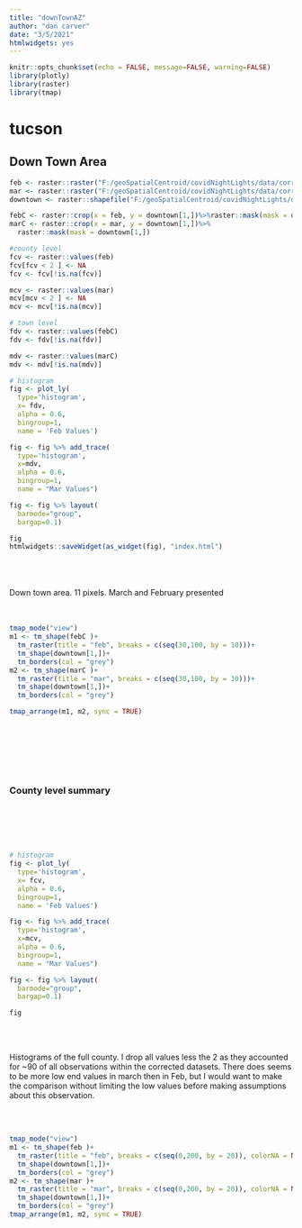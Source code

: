 ```yaml
---
title: "downTownAZ"
author: "dan carver"
date: "3/5/2021"
htmlwidgets: yes
---
```


```r
knitr::opts_chunk$set(echo = FALSE, message=FALSE, warning=FALSE)
library(plotly)
library(raster)
library(tmap)
```


# tucson 

## Down Town Area 


```r
feb <- raster::raster("F:/geoSpatialCentroid/covidNightLights/data/correct2020imagery/feburary/Pima.tif")
mar <- raster::raster("F:/geoSpatialCentroid/covidNightLights/data/correct2020imagery/march/Pima.tif")
downtown <- raster::shapefile("F:/geoSpatialCentroid/covidNightLights/data/Tucson/downtownArea/downTownTucson.shp")

febC <- raster::crop(x = feb, y = downtown[1,])%>%raster::mask(mask = downtown[1,])
marC <- raster::crop(x = mar, y = downtown[1,])%>%
  raster::mask(mask = downtown[1,])

#county level 
fcv <- raster::values(feb)
fcv[fcv < 2 ] <- NA
fcv <- fcv[!is.na(fcv)]

mcv <- raster::values(mar)
mcv[mcv < 2 ] <- NA
mcv <- mcv[!is.na(mcv)]

# town level 
fdv <- raster::values(febC)
fdv <- fdv[!is.na(fdv)]

mdv <- raster::values(marC)
mdv <- mdv[!is.na(mdv)]

# histogram
fig <- plot_ly(
  type='histogram',
  x= fdv,
  alpha = 0.6,
  bingroup=1,
  name = 'Feb Values')

fig <- fig %>% add_trace(
  type='histogram',
  x=mdv,
  alpha = 0.6,
  bingroup=1,
  name = "Mar Values")

fig <- fig %>% layout(
  barmode="group",
  bargap=0.1)

fig
htmlwidgets::saveWidget(as_widget(fig), "index.html")
```


<br>
<br>
<br>
Down town area. 11 pixels. March and February presented
<br>
<br>
<br>

```r
tmap_mode("view")
m1 <- tm_shape(febC )+
  tm_raster(title = "feb", breaks = c(seq(30,100, by = 10)))+
  tm_shape(downtown[1,])+
  tm_borders(col = "grey")
m2 <- tm_shape(marC )+
  tm_raster(title = "mar", breaks = c(seq(30,100, by = 10)))+
  tm_shape(downtown[1,])+
  tm_borders(col = "grey")

tmap_arrange(m1, m2, sync = TRUE)


```

<br>
<br>
<br>
<br>
<br>

### County level summary

<br>
<br>
<br>
<br>

```r
# histogram
fig <- plot_ly(
  type='histogram',
  x= fcv,
  alpha = 0.6,
  bingroup=1,
  name = 'Feb Values')

fig <- fig %>% add_trace(
  type='histogram',
  x=mcv,
  alpha = 0.6,
  bingroup=1,
  name = "Mar Values")

fig <- fig %>% layout(
  barmode="group",
  bargap=0.1)

fig
```

<br>
<br>

Histograms of the full county. I drop all values less the 2 as they accounted for ~90 of all observations within the corrected datasets. There does seems to be more low end values in march then in Feb, but I would want to make the comparison without limiting the low values before making assumptions about this observation.

<br>
<br>

```r
tmap_mode("view")
m1 <- tm_shape(feb )+
  tm_raster(title = "feb", breaks = c(seq(0,200, by = 20)), colorNA = NULL)+
  tm_shape(downtown[1,])+
  tm_borders(col = "grey")
m2 <- tm_shape(mar )+
  tm_raster(title = "mar", breaks = c(seq(0,200, by = 20)), colorNA = NULL)+
  tm_shape(downtown[1,])+
  tm_borders(col = "grey")
tmap_arrange(m1, m2, sync = TRUE)

```



<br>
<br>
<br>

